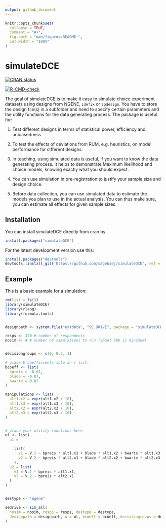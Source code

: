 ```yaml
---
output: github_document
---
```


<!-- README.md is generated from README.Rmd. Please edit that file -->

```r
knitr::opts_chunk$set(
  collapse = TRUE,
  comment = "#>",
  fig.path = "man/figures/README-",
  out.width = "100%"
)
```

# simulateDCE

<!-- badges: start -->
[![CRAN status](https://www.r-pkg.org/badges/version/simulateDCE)](https://CRAN.R-project.org/package=simulateDCE)

[![R-CMD-check](https://github.com/sagebiej/simulatedce/actions/workflows/R-CMD-check.yaml/badge.svg)](https://github.com/sagebiej/simulatedce/actions/workflows/R-CMD-check.yaml)
<!-- badges: end -->

The goal of simulateDCE is to make it easy to simulate choice experiment datasets using designs from NGENE, `idefix` or `spdesign`. You have to store the design file(s) in a subfolder and need to specify certain parameters and the utility functions for the data generating process. The package is useful for:

1.  Test different designs in terms of statistical power, efficiency and unbiasedness

2.  To test the effects of deviations from RUM, e.g. heuristics, on model performance for different designs.

3.  In teaching, using simulated data is useful, if you want to know the data generating process. It helps to demonstrate Maximum likelihood and choice models, knowing exactly what you should expect.

4.  You can use simulation in pre-registration to justify your sample size and design choice.

5.  Before data collection, you can use simulated data to estimate the models you plan to use in the actual analysis. You can thus make sure, you can estimate all effects for given sample sizes.

## Installation

You can install simulateDCE directly from cran by 

``` r 
install.packages("simulateDCE") 
``` 


For the latest development version use this: 

``` r
install.packages("devtools")
devtools::install_git('https://github.com/sagebiej/simulateDCE', ref = "devel")
```


## Example

This is a basic example for a simulation:

```r
rm(list = ls())
library(simulateDCE)
library(rlang)
library(formula.tools)


designpath <- system.file("extdata", "SE_DRIVE", package = "simulateDCE")

resps <- 120 # number of respondents
nosim <- 4 # number of simulations to run (about 500 is minimum)


decisiongroups <- c(0, 0.7, 1)

# place b coefficients into an r list:
bcoeff <- list(
  bpreis = -0.01,
  blade = -0.07,
  bwarte = 0.02
)

manipulations <- list(
  alt1.x2 = expr(alt1.x2 / 10),
  alt1.x3 = expr(alt1.x3 / 10),
  alt2.x2 = expr(alt2.x2 / 10),
  alt2.x3 = expr(alt2.x3 / 10)
)


# place your utility functions here
ul <- list(
  u1 =

    list(
      v1 = V.1 ~ bpreis * alt1.x1 + blade * alt1.x2 + bwarte * alt1.x3,
      v2 = V.2 ~ bpreis * alt2.x1 + blade * alt2.x2 + bwarte * alt2.x3
    ),
  u2 = list(
    v1 = V.1 ~ bpreis * alt1.x1,
    v2 = V.2 ~ bpreis * alt2.x1
  )
)


destype <- "ngene"

sedrive <- sim_all(
  nosim = nosim, resps = resps, destype = destype,
  designpath = designpath, u = ul, bcoeff = bcoeff, decisiongroups = decisiongroups
)
```
